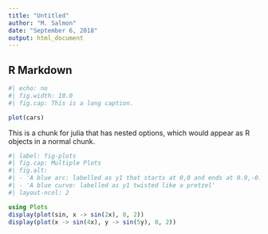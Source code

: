 ```yaml
---
title: "Untitled"
author: "M. Salmon"
date: "September 6, 2018"
output: html_document
---
```


## R Markdown

```r
#| echo: no
#| fig.width: 10.0
#| fig.cap: This is a long caption.

plot(cars)
```

This is a chunk for julia that has nested options, which would appear as R objects in a normal chunk.

```julia
#| label: fig-plots
#| fig.cap: Multiple Plots
#| fig.alt:
#| - 'A blue arc: labelled as y1 that starts at 0,0 and ends at 0.9,-0.75'
#| - 'A blue curve: labelled as y1 twisted like a pretzel'
#| layout-ncol: 2

using Plots
display(plot(sin, x -> sin(2x), 0, 2))
display(plot(x -> sin(4x), y -> sin(5y), 0, 2))
```



